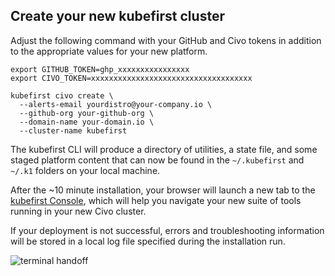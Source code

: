 ## Create your new kubefirst cluster

Adjust the following command with your GitHub and Civo tokens in addition to the appropriate values for your new platform.

```shell
export GITHUB_TOKEN=ghp_xxxxxxxxxxxxxxxx
export CIVO_TOKEN=xxxxxxxxxxxxxxxxxxxxxxxxxxxxxxxxxxxx

kubefirst civo create \
  --alerts-email yourdistro@your-company.io \
  --github-org your-github-org \
  --domain-name your-domain.io \
  --cluster-name kubefirst
```

The kubefirst CLI will produce a directory of utilities, a state file, and some staged platform content that can now be found in the `~/.kubefirst` and `~/.k1` folders on your local machine.

After the ~10 minute installation, your browser will launch a new tab to the [kubefirst Console](https://github.com/kubefirst/console), which will help you navigate your new suite of tools running in your new Civo cluster.

If your deployment is not successful, errors and troubleshooting information will be stored in a local log file specified during the installation run.

![terminal handoff](../../../img/civo/github/handoff-screen.png)

